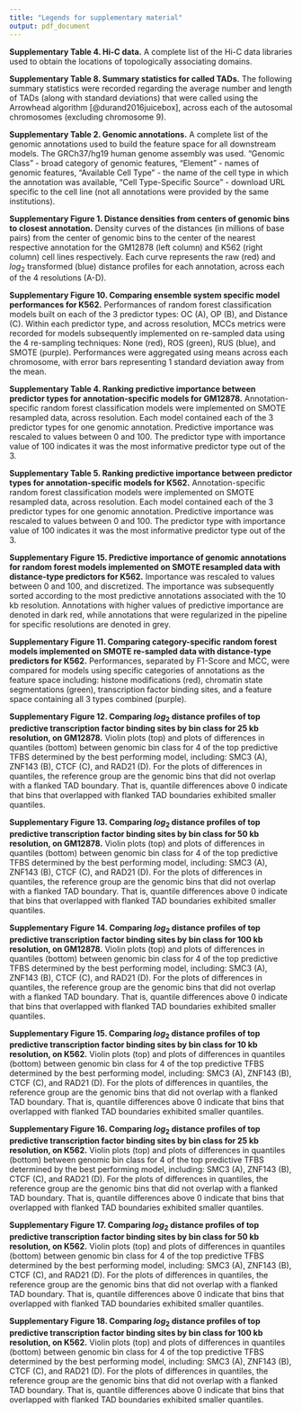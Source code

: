 ```yaml
---
title: "Legends for supplementary material"
output: pdf_document
---
```


**Supplementary Table 4. Hi-C data.** A complete list of the Hi-C data libraries used to obtain the locations of topologically associating domains.

**Supplementary Table 8. Summary statistics for called TADs.** The following summary statistics were recorded regarding the average number and length of TADs (along with standard deviations) that were called using the Arrowhead algorithm [@durand2016juicebox], across each of the autosomal chromosomes (excluding chromosome 9). 

**Supplementary Table 2. Genomic annotations.** A complete list of the genomic annotations used to build the feature space for all downstream models. The GRCh37/hg19 human genome assembly was used. "Genomic Class" - broad category of genomic features, "Element" - names of genomic features, "Available Cell Type" - the name of the cell type in which the annotation was available, "Cell Type-Specific Source" - download URL specific to the cell line (not all annotations were provided by the same institutions). 

**Supplementary Figure 1. Distance densities from centers of genomic bins to closest annotation.** Density curves of the distances (in millions of base pairs) from the center of genomic bins to the center of the nearest respective annotation for the GM12878 (left column) and K562 (right column) cell lines respectively. Each curve represents the raw (red) and $log_{2}$ transformed (blue) distance profiles for each annotation, across each of the 4 resolutions (A-D).

**Supplementary Figure 10. Comparing ensemble system specific model performances for K562.** Performances of random forest classification models built on each of the 3 predictor types: OC (A), OP (B), and Distance (C). Within each predictor type, and across resolution, MCCs metrics were recorded for models subsequently implemented on re-sampled data using the 4 re-sampling techniques: None (red), ROS (green), RUS (blue), and SMOTE (purple). Performances were aggregated using means across each chromosome, with error bars representing 1 standard deviation away from the mean. 

**Supplementary Table 4. Ranking predictive importance between predictor types for annotation-specific models for GM12878.** Annotation-specific random forest classification models were implemented on SMOTE resampled data, across resolution. Each model contained each of the 3 predictor types for one genomic annotation. Predictive importance was rescaled to values between 0 and 100. The predictor type with importance value of 100 indicates it was the most informative predictor type out of the 3.

**Supplementary Table 5. Ranking predictive importance between predictor types for annotation-specific models for K562.** Annotation-specific random forest classification models were implemented on SMOTE resampled data, across resolution. Each model contained each of the 3 predictor types for one genomic annotation. Predictive importance was rescaled to values between 0 and 100. The predictor type with importance value of 100 indicates it was the most informative predictor type out of the 3.

**Supplementary Figure 15. Predictive importance of genomic annotations for random forest models implemented on SMOTE resampled data with distance-type predictors for K562.** Importance was rescaled to values between 0 and 100, and discretized. The importance was subsequently sorted according to the most predictive annotations associated with the 10 kb resolution. Annotations with higher values of predictive importance are denoted in dark red, while annotations that were regularized in the pipeline for specific resolutions are denoted in grey.

**Supplementary Figure 11. Comparing category-specific random forest models implemented on SMOTE re-sampled data with distance-type predictors for K562.** Performances, separated by F1-Score and MCC, were compared for models using specific categories of annotations as the feature space including: histone modifications (red), chromatin state segmentations (green), transcription factor binding sites, and a feature space containing all 3 types combined (purple). 

**Supplementary Figure 12. Comparing $log_{2}$ distance profiles of top predictive transcription factor binding sites by bin class for 25 kb resolution, on GM12878.** Violin plots (top) and plots of differences in quantiles (bottom) between genomic bin class for 4 of the top predictive TFBS determined by the best performing model, including: SMC3 (A), ZNF143 (B), CTCF (C), and RAD21 (D). For the plots of differences in quantiles, the reference group are the genomic bins that did not overlap with a flanked TAD boundary. That is, quantile differences above 0 indicate that bins that overlapped with flanked TAD boundaries exhibited smaller quantiles.

**Supplementary Figure 13. Comparing $log_{2}$ distance profiles of top predictive transcription factor binding sites by bin class for 50 kb resolution, on GM12878.** Violin plots (top) and plots of differences in quantiles (bottom) between genomic bin class for 4 of the top predictive TFBS determined by the best performing model, including: SMC3 (A), ZNF143 (B), CTCF (C), and RAD21 (D). For the plots of differences in quantiles, the reference group are the genomic bins that did not overlap with a flanked TAD boundary. That is, quantile differences above 0 indicate that bins that overlapped with flanked TAD boundaries exhibited smaller quantiles.

**Supplementary Figure 14. Comparing $log_{2}$ distance profiles of top predictive transcription factor binding sites by bin class for 100 kb resolution, on GM12878.** Violin plots (top) and plots of differences in quantiles (bottom) between genomic bin class for 4 of the top predictive TFBS determined by the best performing model, including: SMC3 (A), ZNF143 (B), CTCF (C), and RAD21 (D). For the plots of differences in quantiles, the reference group are the genomic bins that did not overlap with a flanked TAD boundary. That is, quantile differences above 0 indicate that bins that overlapped with flanked TAD boundaries exhibited smaller quantiles.

**Supplementary Figure 15. Comparing $log_{2}$ distance profiles of top predictive transcription factor binding sites by bin class for 10 kb resolution, on K562.** Violin plots (top) and plots of differences in quantiles (bottom) between genomic bin class for 4 of the top predictive TFBS determined by the best performing model, including: SMC3 (A), ZNF143 (B), CTCF (C), and RAD21 (D). For the plots of differences in quantiles, the reference group are the genomic bins that did not overlap with a flanked TAD boundary. That is, quantile differences above 0 indicate that bins that overlapped with flanked TAD boundaries exhibited smaller quantiles.

**Supplementary Figure 16. Comparing $log_{2}$ distance profiles of top predictive transcription factor binding sites by bin class for 25 kb resolution, on K562.** Violin plots (top) and plots of differences in quantiles (bottom) between genomic bin class for 4 of the top predictive TFBS determined by the best performing model, including: SMC3 (A), ZNF143 (B), CTCF (C), and RAD21 (D). For the plots of differences in quantiles, the reference group are the genomic bins that did not overlap with a flanked TAD boundary. That is, quantile differences above 0 indicate that bins that overlapped with flanked TAD boundaries exhibited smaller quantiles.

**Supplementary Figure 17. Comparing $log_{2}$ distance profiles of top predictive transcription factor binding sites by bin class for 50 kb resolution, on K562.** Violin plots (top) and plots of differences in quantiles (bottom) between genomic bin class for 4 of the top predictive TFBS determined by the best performing model, including: SMC3 (A), ZNF143 (B), CTCF (C), and RAD21 (D). For the plots of differences in quantiles, the reference group are the genomic bins that did not overlap with a flanked TAD boundary. That is, quantile differences above 0 indicate that bins that overlapped with flanked TAD boundaries exhibited smaller quantiles.

**Supplementary Figure 18. Comparing $log_{2}$ distance profiles of top predictive transcription factor binding sites by bin class for 100 kb resolution, on K562.** Violin plots (top) and plots of differences in quantiles (bottom) between genomic bin class for 4 of the top predictive TFBS determined by the best performing model, including: SMC3 (A), ZNF143 (B), CTCF (C), and RAD21 (D). For the plots of differences in quantiles, the reference group are the genomic bins that did not overlap with a flanked TAD boundary. That is, quantile differences above 0 indicate that bins that overlapped with flanked TAD boundaries exhibited smaller quantiles.




